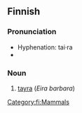 ==Finnish==

===Pronunciation===
* Hyphenation: tai·ra
* {{IPA|/ˈt̪ɑirɑ/|lang=fi}}

===Noun===
{{fi-noun|tair|type=kala}}

# [[tayra]] (''Eira barbara'')

[[Category:fi:Mammals]]